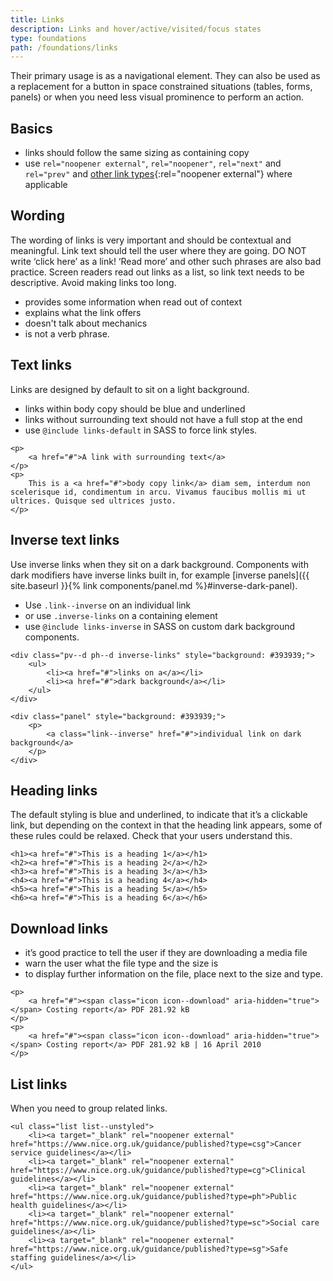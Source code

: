 ```yaml
---
title: Links
description: Links and hover/active/visited/focus states
type: foundations
path: /foundations/links
---
```


Their primary usage is as a navigational element. They can also be used as a replacement for a button in space constrained situations (tables, forms, panels) or when you need less visual prominence to perform an action.

## Basics

- links should follow the same sizing as containing copy
- use `rel="noopener external"`, `rel="noopener"`, `rel="next"` and `rel="prev"` and [other link types](https://developer.mozilla.org/en-US/docs/Web/HTML/Link_types){:rel="noopener external"} where applicable

## Wording

The wording of links is very important and should be contextual and meaningful. Link text should tell the user where they are going. DO NOT write ‘click here’ as a link! ‘Read more’ and other such phrases are also bad practice. Screen readers read out links as a list, so link text needs to be descriptive. Avoid making links too long.

- provides some information when read out of context
- explains what the link offers
- doesn't talk about mechanics
- is not a verb phrase.

## Text links

Links are designed by default to sit on a light background.

- links within body copy should be blue and underlined
- links without surrounding text should not have a full stop at the end
- use `@include links-default` in SASS to force link styles.

```
<p>
    <a href="#">A link with surrounding text</a>
</p>
<p>
    This is a <a href="#">body copy link</a> diam sem, interdum non scelerisque id, condimentum in arcu. Vivamus faucibus mollis mi ut ultrices. Quisque sed ultrices justo.
</p>
```

## Inverse text links

Use inverse links when they sit on a dark background. Components with dark modifiers have inverse links built in, for example [inverse panels]({{ site.baseurl }}{% link components/panel.md %}#inverse-dark-panel).

- Use `.link--inverse` on an individual link
- or use `.inverse-links` on a containing element
- use `@include links-inverse` in SASS on custom dark background components.

```
<div class="pv--d ph--d inverse-links" style="background: #393939;">
    <ul>
        <li><a href="#">links on a</a></li>
        <li><a href="#">dark background</a></li>
    </ul>
</div>

<div class="panel" style="background: #393939;">
    <p>
        <a class="link--inverse" href="#">individual link on dark background</a>
    </p>
</div>
```

## Heading links

The default styling is blue and underlined, to indicate that it’s a clickable link, but
depending on the context in that the heading link appears, some of these rules could be relaxed. Check that your users understand this.

```
<h1><a href="#">This is a heading 1</a></h1>
<h2><a href="#">This is a heading 2</a></h2>
<h3><a href="#">This is a heading 3</a></h3>
<h4><a href="#">This is a heading 4</a></h4>
<h5><a href="#">This is a heading 5</a></h5>
<h6><a href="#">This is a heading 6</a></h6>
```

## Download links

- it’s good practice to tell the user if they are downloading a media file
- warn the user what the file type and the size is
- to display further information on the file, place next to the size and type.

```
<p>
    <a href="#"><span class="icon icon--download" aria-hidden="true"></span> Costing report</a> PDF 281.92 kB
</p>
<p>
    <a href="#"><span class="icon icon--download" aria-hidden="true"></span> Costing report</a> PDF 281.92 kB | 16 April 2010
</p>
```

## List links

When you need to group related links.

```
<ul class="list list--unstyled">
    <li><a target="_blank" rel="noopener external" href="https://www.nice.org.uk/guidance/published?type=csg">Cancer service guidelines</a></li>
    <li><a target="_blank" rel="noopener external" href="https://www.nice.org.uk/guidance/published?type=cg">Clinical guidelines</a></li>
    <li><a target="_blank" rel="noopener external" href="https://www.nice.org.uk/guidance/published?type=ph">Public health guidelines</a></li>
    <li><a target="_blank" rel="noopener external" href="https://www.nice.org.uk/guidance/published?type=sc">Social care guidelines</a></li>
    <li><a target="_blank" rel="noopener external" href="https://www.nice.org.uk/guidance/published?type=sg">Safe staffing guidelines</a></li>
</ul>
```
